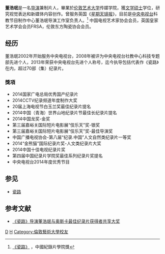 {{onesource|time=2015-03-17T08:42:17+00:00}}
'''董浩珉'''是一名[[导演|导演]]兼制片人，畢業於[[伦敦艺术大学|伦敦艺术大学]]传媒学院，獲[[文学|文学]][[硕士|硕士]]学位，研究视觉表达和新媒体内容创作。曾服务英国《[[星期天镜报|星期天镜报]]》，目前是[[中国中央电视台|中央电视台]]科教节目制作中心董浩珉导演工作室负责人。<ref>[http://www.caadf.com/news/342 《瓷路》] {{Wayback|url=http://www.caadf.com/news/342 |date=20150427143054 }}，中國紀錄片學院獎</ref> 中国电视艺术家协会会员，英国皇家艺术学会会员FRSA，伦敦东方陶瓷协会会员。

== 经历 ==
董浩珉2002年开始服务中央电视台，2008年被评为中央电视台社教中心科技专题部先进个人，2013年荣获中央电视台先进个人称号，迄今执导包括代表作《瓷路》在内，超过70部（集）纪录片。

===獎項===
*2014国家广电总局优秀国产纪录片
*2014CCTV纪录频道年度制作大奖
*20届上海电视节白玉兰奖最佳纪录片提名
*2014中国（青海）世界山地纪录片节最佳长纪录片提名
*2014中国龙奖-金奖
*第三届嘉峪关国际短片电影展“伎乐天”奖-银奖
*第三届嘉峪关国际短片电影展“伎乐天”奖-最佳导演奖
*中国广播电视协会-第八届“纪录.中国”人文自然类纪录片一等奖
*2014“金熊猫”国际纪录片奖-人文类纪录片大奖
*2014中国十佳电视纪录片奖
*第四届中国纪录片学院奖最佳系列纪录片奖提名
*中央电视台2014年度优秀节目

== 参见 ==
*[[瓷路|瓷路]]

==参考文献==
{{reflist}}
*[https://web.archive.org/web/20150402105217/http://ent.jschina.com.cn/system/2014/12/12/022917474.shtml 《瓷路》导演董浩珉与奥斯卡最佳纪录片获得者共享大奖]

[[Category:中華人民共和國導演|D]]
[[Category:董姓|H]]
[[Category:倫敦藝術大學校友|Category:倫敦藝術大學校友]]